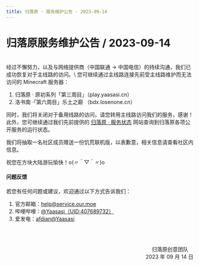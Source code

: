 ```yaml
---
title: 归落原 · 服务维护公告 · 2023-09-14
---
```


# 归落原服务维护公告 / 2023-09-14

<br />
经过不懈努力，以及与网络提供商（中国联通 -> 中国电信）的持续沟通，我们已成功恢复对于主线路的访问。\
您可继续通过主线路连接先前受主线路维护而无法访问的 Minecraft 服务器：

1. 归落原 · 原初系列「第三周目」（play.yaasasi.cn）
2. 洛书南 ·「第六周目」乐土之巅 （bdx.losenone.cn）

同时，我们将关闭对于备用线路的访问，请您转用主线路访问我们的服务，感谢！\
此外，您可继续通过我们先前提供的 [归落原 · 服务状态](https://status.yaasasi.cn/status/ourmoe) 网站查询到归落原各项公开服务的运行状态。

我们将抽取一名社区成员赠送一份饥荒联机版，以表歉意，相关信息请查看社区内信息。

祝您在方块大陆游玩愉快！o(〃＾▽＾〃)o

#### 问题反馈

若您有任何问题或建议，欢迎通过以下方式告诉我们：

1. 官方邮箱：help@service.our.moe
2. 哔哩哔哩：[@Yaasasi（UID:407689732）](https://space.bilibili.com/407689732)
3. 爱发电：[afdian@Yaasasi](https://afdian.com/@Yaasasi)


<br /><br /><p align="right">归落原创意团队&emsp;<br />2023 年 09 月 14 日</p>